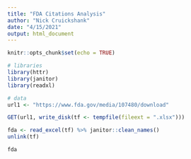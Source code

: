 ```yaml
---
title: "FDA Citations Analysis"
author: "Nick Cruickshank"
date: "4/15/2021"
output: html_document
---
```


```r
knitr::opts_chunk$set(echo = TRUE)
```

```r
# libraries
library(httr)
library(janitor)
library(readxl)
```

```r
# data
url1 <- "https://www.fda.gov/media/107480/download"

GET(url1, write_disk(tf <- tempfile(fileext = ".xlsx")))

fda <- read_excel(tf) %>% janitor::clean_names()
unlink(tf)
```

```r
fda
```

